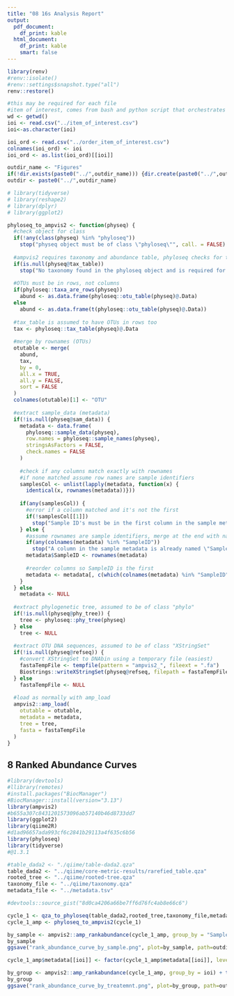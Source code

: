 ```yaml
---
title: "08 16s Analysis Report"
output:
  pdf_document:
    df_print: kable
  html_document:
    df_print: kable
    smart: false
---
```


```r
library(renv)
#renv::isolate()
#renv::settings$snapshot.type("all")
renv::restore()
```

```r
#this may be required for each file
#item of interest, comes from bash and python script that orchestrates everything
wd <- getwd()
ioi <- read.csv("../item_of_interest.csv")
ioi<-as.character(ioi)

ioi_ord <- read.csv("../order_item_of_interest.csv")
colnames(ioi_ord) <- ioi
ioi_ord <- as.list(ioi_ord)[[ioi]]

outdir_name <- "Figures"
if(!dir.exists(paste0("../",outdir_name))) {dir.create(paste0("../",outdir_name))}
outdir <- paste0("../",outdir_name)

# library(tidyverse)
# library(reshape2)
# library(dplyr)
# library(ggplot2)
```
```r
phyloseq_to_ampvis2 <- function(physeq) {
  #check object for class
  if(!any(class(physeq) %in% "phyloseq"))
    stop("physeq object must be of class \"phyloseq\"", call. = FALSE)
  
  #ampvis2 requires taxonomy and abundance table, phyloseq checks for the latter
  if(is.null(physeq@tax_table))
    stop("No taxonomy found in the phyloseq object and is required for ampvis2", call. = FALSE)
  
  #OTUs must be in rows, not columns
  if(phyloseq::taxa_are_rows(physeq))
    abund <- as.data.frame(phyloseq::otu_table(physeq)@.Data)
  else
    abund <- as.data.frame(t(phyloseq::otu_table(physeq)@.Data))
  
  #tax_table is assumed to have OTUs in rows too
  tax <- phyloseq::tax_table(physeq)@.Data
  
  #merge by rownames (OTUs)
  otutable <- merge(
    abund,
    tax,
    by = 0,
    all.x = TRUE,
    all.y = FALSE,
    sort = FALSE
  )
  colnames(otutable)[1] <- "OTU"
  
  #extract sample_data (metadata)
  if(!is.null(physeq@sam_data)) {
    metadata <- data.frame(
      phyloseq::sample_data(physeq),
      row.names = phyloseq::sample_names(physeq), 
      stringsAsFactors = FALSE, 
      check.names = FALSE
    )
    
    #check if any columns match exactly with rownames
    #if none matched assume row names are sample identifiers
    samplesCol <- unlist(lapply(metadata, function(x) {
      identical(x, rownames(metadata))}))
    
    if(any(samplesCol)) {
      #error if a column matched and it's not the first
      if(!samplesCol[[1]])
        stop("Sample ID's must be in the first column in the sample metadata, please reorder", call. = FALSE)
    } else {
      #assume rownames are sample identifiers, merge at the end with name "SampleID"
      if(any(colnames(metadata) %in% "SampleID"))
        stop("A column in the sample metadata is already named \"SampleID\" but does not seem to contain sample ID's", call. = FALSE)
      metadata$SampleID <- rownames(metadata)
      
      #reorder columns so SampleID is the first
      metadata <- metadata[, c(which(colnames(metadata) %in% "SampleID"), 1:(ncol(metadata)-1L)), drop = FALSE]
    }
  } else
    metadata <- NULL
  
  #extract phylogenetic tree, assumed to be of class "phylo"
  if(!is.null(physeq@phy_tree)) {
    tree <- phyloseq::phy_tree(physeq)
  } else
    tree <- NULL
  
  #extract OTU DNA sequences, assumed to be of class "XStringSet"
  if(!is.null(physeq@refseq)) {
    #convert XStringSet to DNAbin using a temporary file (easiest)
    fastaTempFile <- tempfile(pattern = "ampvis2_", fileext = ".fa")
    Biostrings::writeXStringSet(physeq@refseq, filepath = fastaTempFile)
  } else
    fastaTempFile <- NULL
  
  #load as normally with amp_load
  ampvis2::amp_load(
    otutable = otutable,
    metadata = metadata,
    tree = tree,
    fasta = fastaTempFile
  )
}
```

## 8 Ranked Abundance Curves

```r
#library(devtools)
#llibrary(remotes)
#install.packages("BiocManager")
#BiocManager::install(version="3.13")
library(ampvis2)
#b655a307c8431201573096ab57140b46d8733dd7
library(ggplot2)
library(qiime2R)
#d1ad96657ada993cf6c2841b29113a4f635c6b56
library(phyloseq)
library(tidyverse)
#@1.3.1

#table_dada2 <- "./qiime/table-dada2.qza"
table_dada2 <- "../qiime/core-metric-results/rarefied_table.qza"
rooted_tree <- "../qiime/rooted-tree.qza"
taxonomy_file <- "../qiime/taxonomy.qza"
metadata_file <- "../metadata.tsv"

#devtools::source_gist("8d0ca4206a66be7ff6d76fc4ab8e66c6")

cycle_1 <- qza_to_phyloseq(table_dada2,rooted_tree,taxonomy_file,metadata_file) 
cycle_1_amp <- phyloseq_to_ampvis2(cycle_1)

by_sample <- ampvis2::amp_rankabundance(cycle_1_amp, group_by = "SampleID") + theme(text=element_text(size = 20), legend.position="none")
by_sample 
ggsave("rank_abundance_curve_by_sample.png", plot=by_sample, path=outdir)

cycle_1_amp$metadata[[ioi]] <- factor(cycle_1_amp$metadata[[ioi]], levels=ioi_ord)

by_group <- ampvis2::amp_rankabundance(cycle_1_amp, group_by = ioi) + theme(text=element_text(size = 20))
by_group
ggsave("rank_abundance_curve_by_treatemnt.png", plot=by_group, path=outdir)
```
